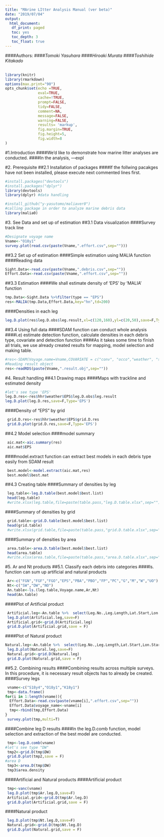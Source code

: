 ```yaml
---
title: "MArine LItter Analysis Manual (ver beta)"
date: "2019/07/04"
output:
  html_document: 
   df_print: paged
   toc: yes
   toc_depth: 3
   toc_float: true
---
```

####Authors: 
####*Tomoki Yasuhara*
####*Hiroaki Murata*
####*Toshihide Kitakado*  
<br />
```r
library(knitr)
library(rmarkdown)
options(max.print="90")
opts_chunk$set(echo =TRUE,
               eval=TRUE,
               cache=!TRUE,
               prompt=FALSE,
               tidy=FALSE,
               comment=NA,
               message=FALSE,
               warning=FALSE,
               results= 'markup',
               fig.margin=TRUE, 
               fig.height=5, 
               fig.width=8
)
```
#1.Introduction
####We'd like to demonstrate how marine litter analyses are conducted.
####In the analysis, ---expl

#2. Prerequisite
##2.1 Installation of packages
####If the follwing pacakges have not been installed, please execute next commented lines first.
```r
#install.packages("devtools")
#install.packages("dplyr")
library(devtools)
library(dplyr) #data handling

#install_github("y-yasutomo/maliaver0")
#calling package in order to analyze marine debris data
library(malia0)
```

#3. See Data and set up of estimation
##3.1 Data visualization 
####Survey track line
```r
#Designate voyage name
Vname<-"O18y1"
survey.plot(read.csv(paste(Vname,".effort.csv",sep="")))
```

##3.2 Set up of estimation
####Simple estimation using MALIA function
####Reading data
```r
Sight.Data<-read.csv(paste(Vname,".debris.csv",sep=""))
Effort.Data<-read.csv(paste(Vname,".effort.csv",sep=""))
```

##3.3 Estimation
####We shall estimate density of 'EPS' by 'MALIA' function
```r
tmp.Data<-Sight.Data %>%filter(type == "EPS")
res<-MALIA(tmp.Data,Effort.Data,key="hn",td=200)
```

####Densities in each leg
```r
leg.D.plot(res$leg.D.obs$leg.result,xl=c(120,160),yl=c(20,50),save=F,Type="EPS")
```

##3.4 Using full data 
####SDAM function can conduct whole analysis
####i.e) estimate detection function, calculate densities in each debris type, covariate and detection function
####As it takes some time to finish all trials, we use already created results for mapping, model selection and making table.
```r
#res<-SDAM(Voyage.name=Vname,COVARIATE = c("conv", "occo","weather", "size"), key.list = c("hn","hr", "hhn", "hhr"),td=200,cp=10)
#Reading result object
res<-readRDS(paste(Vname,".result.obj",sep=""))
```

#4. Result handling
##4.1 Drawing maps
####Maps with trackline and estimated density
```r
#let's see type 'EPS'
leg.D.res<-res$hhr$weather$EPS$leg.D.obs$leg.result
leg.D.plot(leg.D.res,save=F,Type='EPS')
```

####Density of "EPS" by grid
```r
 grid.D.res<-res$hhr$weather$EPS$grid.D.res
 grid.D.plot(grid.D.res,save=F,Type='EPS')
```

##4.2 Model selection
####model summary
```r
 aic.mat<-aic.summary(res)
 aic.mat$EPS
```

####model.extract function can extract best models in each debris type easily from SDAM result
```r
 best.model<-model.extract(aic.mat,res) 
 best.model$best.mat
```

##4.3 Creating table
####Summary of densities by leg
```r
 leg.table<-leg.D.table(best.model$best.list)
 head(leg.table)
 #write.xlsx(leg.table,file=paste(table.pass,"leg.D.table.xlsx",sep=""),row.names=F)
```
 
####Summary of densities by grid
```r
 grid.table<-grid.D.table(best.model$best.list)
 head(grid.table)
 #write.xlsx(grid.table,file=paste(table.pass,"grid.D.table.xlsx",sep=""),row.names=F)
```

####Summary of densities by area
```r
 area.table<-area.D.table(best.model$best.list)
 head(area.table)
 #write.xlsx(area.table,file=paste(table.pass,"area.D.table.xlsx",sep=""),row.names=F)
```

#5. Ar and Nt products
##5.1. Classify each debris into categories
####ls. function can sum up artificial and natural products
```r
 Ar<-c("FGN","FGF","FGO","EPS","PBA","PBO","FP","PC","G","M","W","UO")
 Nt<-c("SW","DW","NO")
 An.table<-ls.(leg.table,Voyage.name,Ar,Nt)
 head(An.table)
```

####Plot of Artificial product
```r
 Artificial.leg<-An.table %>%  select(Leg.No.,Leg.Length,Lat.Start,Lon.Start,Lat.End,Lon.End,Artificial_Density) %>% rename(Density=Artificial_Density)
 leg.D.plot(Artificial.leg,save=F)
 Artificial.grid<-grid.D(Artificial.leg)
 grid.D.plot(Artificial.grid,save = F)
```
 
####Plot of Natural product
```r
Natural.leg<-An.table %>%  select(Leg.No.,Leg.Length,Lat.Start,Lon.Start,Lat.End,Lon.End,Natural_Density) %>% rename(Density=Natural_Density)
 leg.D.plot(Natural.leg,save=F)
 Natural.grid<-grid.D(Natural.leg)
 grid.D.plot(Natural.grid,save = F)
```

##5.2. Combining results
####Combining results across multiple surveys. In this procedure, it is necessary result objects has to already be created.
####Survey legs
```r
 vname<-c("S18y4","O18y1","K18y1")
 tmp<-data.frame()
for(i in 1:length(vname)){
  Effort.Data<-read.csv(paste(vname[i],".effort.csv",sep=""))
  Effort.Data$voyage_name<-vname[i]
  tmp<-rbind(tmp,Effort.Data)
}
 survey.plot(tmp,multi=T)
```

####Combine leg D results
####In the leg.D.comb function, model selection and extraction of the best model are conducted.
```r
 tmp<-leg.D.comb(vname) 
#let's see type "DW"
 tmp2<-grid.D(tmp$DW)
 grid.D.plot(tmp2,save = F)
#area D
 tmp3<-area.D(tmp$DW)
 tmp3$area.density
```

####Artificial and Natural products
####Artificial product
```r
 tmp<-vanc(vname)
 leg.D.plot(tmp$Ar.leg.D,save=F)
 Artificial.grid<-grid.D(tmp$Ar.leg.D)
 grid.D.plot(Artificial.grid,save = F)
```

####Natural product
```r
 leg.D.plot(tmp$Nt.leg.D,save=F)
 Natural.grid<-grid.D(tmp$Nt.leg.D)
 grid.D.plot(Natural.grid,save = F)
```
